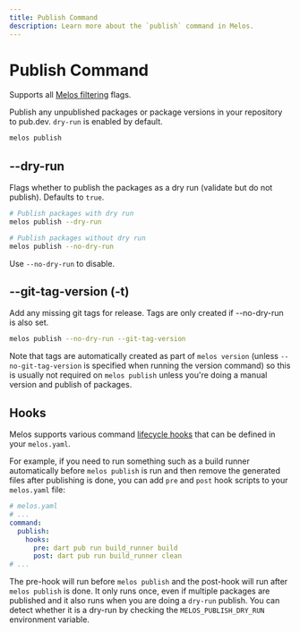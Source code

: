 ```yaml
---
title: Publish Command
description: Learn more about the `publish` command in Melos.
---
```


# Publish Command

<Info>Supports all [Melos filtering](/filters) flags.</Info>

Publish any unpublished packages or package versions in your repository to
pub.dev. `dry-run` is enabled by default.

```bash
melos publish
```

## --dry-run

Flags whether to publish the packages as a dry run (validate but do not
publish). Defaults to `true`.

```bash
# Publish packages with dry run
melos publish --dry-run

# Publish packages without dry run
melos publish --no-dry-run
```

Use `--no-dry-run` to disable.

## --git-tag-version (-t)

Add any missing git tags for release. Tags are only created if --no-dry-run is
also set.

```bash
melos publish --no-dry-run --git-tag-version
```

Note that tags are automatically created as part of `melos version` (unless
`--no-git-tag-version` is specified when running the version command) so this is
usually not required on `melos publish` unless you're doing a manual version and
publish of packages.

## Hooks

Melos supports various command [lifecycle hooks](/configuration/scripts#hooks)
that can be defined in your `melos.yaml`.

For example, if you need to run something such as a build runner automatically
before `melos publish` is run and then remove the generated files after
publishing is done, you can add `pre` and `post` hook scripts to your
`melos.yaml` file:

```yaml
# melos.yaml
# ...
command:
  publish:
    hooks:
      pre: dart pub run build_runner build
      post: dart pub run build_runner clean
# ...
```

The pre-hook will run before `melos publish` and the post-hook will run after
`melos publish` is done. It only runs once, even if multiple packages are
published and it also runs when you are doing a `dry-run` publish.
You can detect whether it is a dry-run by checking the `MELOS_PUBLISH_DRY_RUN`
environment variable.
